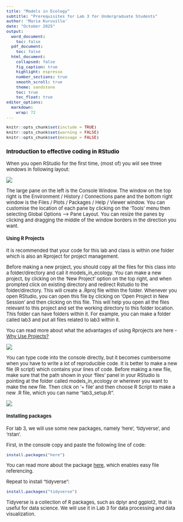 ---
title: "Models in Ecology"
subtitle: "Prerequisites for Lab 3 for Undergraduate Students"
author: 'Maria Kuruvilla'
date: "October 2025"
output:
  word_document:
    toc: false
  pdf_document:
    toc: false
  html_document:
    collapsed: false
    fig_caption: true
    highlight: espresso
    number_sections: true
    smooth_scroll: true
    theme: sandstone
    toc: true
    toc_float: true
editor_options: 
  markdown: 
    wrap: 72
---

<!-- Make a new document for Lab 3 - redo analysis fromKrkosek and Hilborn 2011 in a Bayesian framework  -->

```{=html}
<style type="text/css">

body{ /* Normal  */
      font-size: 13px;
  }
td {  /* Table  */
  font-size: 13px;
}
h1.title {
  font-size: 24px;
  color: Black;
}
h1 { /* Header 1 */
  font-size: 19px;
  color: Black;
}
h2 { /* Header 2 */
    font-size: 15px;
  color: Black;
}
h3 { /* Header 3 */
    font-size: 15px;
  color: Black;
}
</style>
```


```{r setup, include=FALSE}
knitr::opts_chunk$set(include = TRUE)
knitr::opts_chunk$set(warning = FALSE)
knitr::opts_chunk$set(message = FALSE)
```


### Introduction to effective coding in RStudio

When you open RStudio for the first time, (most of) you will see three windows in following layout:

<!-- add screenshot of Rstudio -->
![](Screenshot_Rstudio.png)

The large pane on the left is the Console Window. The window on the top right is the Environment / History / Connections pane and the bottom right window is the Files / Plots / Packages / Help / Viewer window. You can customise the location of each pane by clicking on the ‘Tools’ menu then selecting Global Options –> Pane Layout. You can resize the panes by clicking and dragging the middle of the window borders in the direction you want.

#### Using R Projects

It is recommended that your code for this lab and class is within one folder which is also an Rproject for project management. 

Before making a new project, you should copy all the files for this class into a folder/directory and call it models_in_ecology. You can make a new project, by clicking on the 'New Project' option on the top right, and when prompted click on existing directory and redirect Rstudio to the folder/directory. This will create a .Rproj file within the folder. Whenever you open RStudio, you can open this file by clicking on 'Open Project in New Session' and then clicking on this file. This will help you open all the files relevant to this project and set the working directory to this folder location. This folder can have folders within it. For example, you can make a folder called lab3 and put all files related to lab3 within it. 

You can read more about what the advantages of using Rprojects are here - [Why Use
Projects?](https://thedavidchen.github.io/post/rstudio-why-use-projects/)

![](Screenshot_new_project.png)

You can type code into the console directly, but it becomes cumbersome when you have to write a lot of reproducible code. It is better to make a new file (R script) which contains your lines of code. Before making a new file, make sure that the path shown in your 'files' panel in your RStudio is pointing at the folder called models_in_ecology or wherever you want to make the new file. Then click on '+ file' and then choose R Script to make a new .R file, which you can name "lab3_setup.R". 

![](Screenshot_new_file.png)

#### Installing packages


For lab 3, we will use some new packages, namely 'here', 'tidyverse', and 'rstan'. 

First, in the console copy and paste the following line of code:

```{r echo=TRUE, eval=FALSE}

install.packages("here")

```

You can read more about the package [here](https://here.r-lib.org/), which enables easy file referencing. 

Repeat to install "tidyverse":

```{r echo=TRUE, eval=FALSE}

install.packages("tidyverse")

```

Tidyverse is a collection of R packages, such as dplyr and ggplot2, that is useful for data science. We will use it in Lab 3 for data processing and data visualization. 

<!-- Finally, we need to install [Rstan](https://mc-stan.org/rstan/) to fit Bayesian models. This is optional for undergraduate students. -->

<!-- Prior to installing rstan, you need to configure your R installation to be able to compile C++ code. This might look different depending on your operating system, so please use the [following instructions](https://github.com/stan-dev/rstan/wiki/RStan-Getting-Started) for your system. -->

<!-- You can then install the rstan package and run an example model by copying and running the following lines of code: -->

<!-- ```{r echo=TRUE, eval=FALSE} -->
<!-- install.packages("rstan", repos = c('https://stan-dev.r-universe.dev', getOption("repos"))) -->
<!-- example(stan_model, package = "rstan", run.dontrun = TRUE) -->

<!-- ``` -->

<!-- There are additional options in the rstan installation because we are installing a more recent version of the Stan language than the latest official RStan release.  -->

<!-- The example model might take a few minutes to finish running and will print out lines in the console while fitting. These lines should give you information on the number of chains and how many samples have been collected  -->


<!-- ### Fitting mixed-effects models in Stan -->

<!-- For Lab 3, graduate students will use the rstan package to fit a Bayesian mixed-effects (or -->
<!-- hierarchical) model in R. Undergraduate students will have the option to fit a Bayesian mixed-effects (or -->
<!-- hierarchical) model in R, but are not required to. -->

<!-- [Stan](https://mc-stan.org/) is a probabilistic programming language that allows us to run Bayesian statistical models - from simple linear regression to more complicated multi-level models and time-series analysis.  -->

<!-- A Stan program is organized into a sequence of named blocks: -->

<!-- ```{stan output.var="blocks", eval=FALSE, include=TRUE} -->

<!-- functions { -->
<!--   // ... function declarations and definitions ... -->
<!-- } -->
<!-- data { -->
<!--   // ... declarations ... -->
<!-- } -->
<!-- transformed data { -->
<!--    // ... declarations ... statements ... -->
<!-- } -->
<!-- parameters { -->
<!--    // ... declarations ... -->
<!-- } -->
<!-- transformed parameters { -->
<!--    // ... declarations ... statements ... -->
<!-- } -->
<!-- model { -->
<!--    // ... declarations ... statements ... -->
<!-- } -->
<!-- generated quantities { -->
<!--    // ... declarations ... statements ... -->
<!-- } -->

<!-- ``` -->


<!-- All of the blocks are options. Note that comments start with "//" and all lines end with a semicolon ";". -->

<!-- Here is an example of a simple linear regression for one salmon population which can be expressed as $y_t \sim normal(r + b S_t, \sigma)$ where $y_t$ is survival in year $t$, $r$ is the growth rate, $b$ is the density dependence, and $S_t$ is the spawners at year t. Copy the following code into a new stan file (click on new file and then select stan file) within your Rproject and save it as "simple.stan". -->

<!-- You can make a new stan file in the same way as you made a new R script. Click on '+ file' in the bottom right files window and then select 'Stan File'. You can name the first file 'simple.stan' and copy and paste the following code in it. You can check if the code is syntactically correct by clicking on the 'check' button on the top right of the window. If you see this warning "Warning message: In readLines(file, warn = TRUE) :incomplete final line found on 'simple.stan'", then just add an empty line to the end of your code by clicking enter. In order to run this code, we will have to write some lines of code in an R Script.  -->


<!-- ```{stan output.var="simple", eval=FALSE, include=TRUE} -->

<!-- data { -->
<!--   int<lower=0> N; //number of observations or years in this case -->
<!--   vector[N] S; //predictor of size N -->
<!--   vector[N] y; //response variable of size N -->
<!-- } -->
<!-- parameters { -->
<!--   real r; //intercept to be estimated -->
<!--   real b; //slope to be estimated -->
<!--   real<lower=0> sigma; //variance to be estimated -->
<!-- } -->
<!-- model { -->

<!--   r ~ normal(1.2, 2); //prior for intercept, based on literature -->
<!--   b ~ normal(0, 10); //prior for slope -->
<!--   sigma ~ normal(0, 1); //prior for variance -->
<!--   y ~ normal(r + b * S, sigma); // linear model -->
<!-- } -->


<!-- ``` -->


<!-- #### Running Stan code -->

<!-- Download the spawner-recruit "Pink S-R data" as a .csv file. Read those data into R. I have downloaded into a folder called "lab3". The "here" function makes a relative file path to Pink_S-R_data.csv which is within the lab3 folder.  -->

<!-- ```{r data, echo=TRUE} -->
<!-- library(here) -->
<!-- library(tidyverse) -->

<!-- data <- read.csv(here("lab3","Pink_S-R_data.csv")) -->

<!-- # get a glimpse of the data -->
<!-- glimpse(data) -->
<!-- ``` -->



<!-- The Return_Yr is the year that the Recruits came back to spawn, meaning that the Spawners column refers to the spawners that started in year Return_Yr-2.  Area refers to the Department of Fisheries and Oceans statistical management area, which is the spatial scale at which catch data are reported (see http://www.pac.dfo-mpo.gc.ca/fm-gp/maps-cartes/areas-secteurs/index-eng.html).  -->
<!-- Note that because odd and even year returns do not mix and are treated as separate populations, a population is given by a combination of River and Odd_Even. Create a column for population (by combining river and Odd_Even). Then calculate survival as log(Recruits/Spawners).  Create a column for exposure category (by combining exposure and time_period).  Finally, create a column for time series length, start row and end row for each population. We will need this to differentiate the data from different populations in stan. -->

<!-- Now use the unique and the length functions in R to check how many return years, management areas and populations there are in the data frame. -->

<!-- ```{r data_processing, echo = TRUE, include = TRUE} -->

<!-- data_new <- data %>%  -->
<!--   mutate(survival = log(Recruits/Spawners), -->
<!--          population = paste(River,Odd_Even), -->
<!--          time_period = case_when(Return_Yr < 2002 ~ factor("before"), -->
<!--                                  Return_Yr == 2004 ~ factor("fallow"), -->
<!--                                  Return_Yr >= 2002 & Return_Yr <= 2006 ~ factor("during"), -->
<!--                                  Return_Yr > 2006 ~ factor("after")), -->
<!--          exposure = as.factor(ifelse(Area==12, "exposed","unexposed"))) %>%  -->
<!--   mutate(exposure_category = paste(exposure, time_period), -->
<!--          row_number = row_number()) %>%  -->
<!--   # add a column with the start row number and another with the end row number for -->
<!--   # the time series of each population -->
<!--   group_by(population) %>% -->
<!--   mutate(time_series_length = n(), -->
<!--          start_row = first(row_number), -->
<!--          end_row = last(row_number)) %>%  -->
<!--   ungroup() -->



<!-- glimpse(data_new) -->

<!-- ``` -->

<!-- Let us make a subset of the data with one population using the filter function, to fit our simple.stan model. Note the number of rows and columns. -->


<!-- ```{r data_subset, echo = TRUE, include = TRUE} -->

<!-- data_subset <- data_new %>%  -->
<!--   filter(population == "Embly 2") -->

<!-- glimpse(data_subset) -->

<!-- ``` -->
<!-- Now we need to call the stan model and give it a name within the R Script. Here I am calling it ricker_simple_model and using the stan_model() function to call the stan model. It might take a minute to run. Then we need to make a data list for the first block of the stan model. Make sure the variables match the variables in the data block of the stan code. We then draw samples from the posterior distribution by using the sampling() function. This function has inputs which are the stan model and the data we provide. We can also specify the number of chains we want to use, how many samples or iterations (iter) we want, and how many warmup iterations to use. In this context, chains refer to the sequence of samples from the distribution. We usually want more than 1 chain which start at different points to make sure that all chains converge to the same posterior distribution after multiple iterations. We also discard the first 1000 samples (warmup) because we do not want to make inference from these samples, which might be influenced by the starting values of the parameters in the chains.  -->

<!-- This might take ~2 minutes to run. -->


<!-- ```{r simple_run, eval = TRUE, include = TRUE, cache=TRUE} -->

<!-- # call model -->

<!-- library(rstan) -->
<!-- ricker_simple_model <- stan_model(file = here("lab3","simple.stan")) -->


<!-- # create data list for model  -->

<!-- data_list_simple <- list( -->
<!--   N = nrow(data_subset), -->
<!--   S = data_subset$Spawners, -->
<!--   y = data_subset$survival -->
<!-- ) -->

<!-- # options for rstan -->
<!-- rstan_options("auto_write" = TRUE) -->

<!-- # runs the chains in parallel -->
<!-- options(mc.cores = parallel::detectCores()) -->

<!-- # sample from model -->
<!-- ricker_simple_model_sampling <- rstan::sampling(ricker_simple_model, -->
<!--                                             data = data_list_simple, -->
<!--                                             chains = 4, -->
<!--                                             iter = 3000, -->
<!--                                             warmup = 1000) -->
<!-- ``` -->

<!-- We can assess convergence by looking at the chains/sequence of samples. The chains should resemble a hairy catterpillar. These chains don't look so good because we don't have a lot of data. This leads us to using multi-stock model with data from several populations by accounting for random effects in Lab 3. -->


<!-- ```{r fig.width=8, fig.height=6} -->

<!-- # check trace plots to look for caterpillar like sampling plots -->

<!-- bayesplot::mcmc_trace(ricker_simple_model_sampling, pars = "r") -->

<!-- # plot posterior probability distribution -->
<!-- bayesplot::mcmc_areas(ricker_simple_model_sampling, pars = c("r")) -->



<!-- ``` -->



<!-- Here are the list of packages we will be using for this lab. You can use the following code to check whether you have already installed these packages and to install them, if not. Then load the packages to use them. -->

<!-- ```{r packages, include=TRUE, echo = TRUE, results = 'hide'} -->

<!-- list.of.packages <- c("ggplot2", "tidyverse", "here", "tidybayes") -->

<!-- new.packages <- list.of.packages[!(list.of.packages %in% installed.packages()[,"Package"])] -->

<!-- if(length(new.packages)) install.packages(new.packages) -->

<!-- #load packages  -->
<!-- library(rstan) -->
<!-- rstan_options("auto_write" = TRUE) -->
<!-- options(mc.cores = parallel::detectCores()) -->
<!-- library(tidybayes) -->
<!-- library(here) -->
<!-- library(tidyverse) -->
<!-- library(ggplot2) -->


<!-- ``` -->





<!-- ### Background on stock-recruit models -->

<!-- Stock-recruit models describe the relationship between the abundance of fish that spawned of population i and at time step t-2 ($N_{i,t-2}$) and the number of offspring that survive to "recruit" into the next generation (2 years later for Pink salmon) of population i and at time step t ($R_{i,t}$). The following equation is the Ricker model, which has been used to describe salmon population dynamics before.  -->

<!-- $$R_{i,t} = N_{i,t-2} e^{(r - b_{i} N_{i,t-2} + \epsilon_{i,t})}$$ -->
<!-- $r$ is the population growth rate, $b_{i}$ is the strength of density dependence for population i, and $\epsilon_{i,t}$ is a normally distributed error term with mean 0 and standard deviation $\sigma$. -->

<!-- The linear form of the Ricker model is given by: -->

<!-- $$ln(R_{i,t}/N_{i,t-2}) = r - b_{i} N_{i,t-2} + \epsilon_{i,t}$$ -->
<!-- This is similar to a simple linear regression where $r$ is the intercept of the line, $b$ is the slope, and $N$ is the fixed effect. -->



<!-- Download the spawner-recruit "Pink S-R data" as a .csv file. Read those data into R. I have downloaded into a folder called "lab3". -->

<!-- ```{r data, echo=TRUE} -->


<!-- data <- read.csv(here("lab3","Pink_S-R_data.csv")) -->

<!-- # get a glimpse of the data -->
<!-- glimpse(data) -->
<!-- ``` -->


<!-- The Return_Yr is the year that the Recruits came back to spawn, meaning that the Spawners column refers to the spawners that started in year Return_Yr-2.  Area refers to the Department of Fisheries and Oceans statistical management area, which is the spatial scale at which catch data are reported (see http://www.pac.dfo-mpo.gc.ca/fm-gp/maps-cartes/areas-secteurs/index-eng.html).  -->
<!-- Note that because odd and even year returns do not mix and are treated as separate populations, a population is given by a combination of River and Odd_Even. Create a column for population (by combining river and Odd_Even). Then calculate survival as log(Recruits/Spawners).  Create a column for exposure category (by combining exposure and time_period).  Finally, create a column for time series length, start row and end row for each population. We will need this to differentiate the data from different populations in stan. -->




<!-- ```{r data_processing, echo = TRUE, include = TRUE} -->

<!-- data_new <- data %>%  -->
<!--   mutate(survival = log(Recruits/Spawners), -->
<!--          population = paste(River,Odd_Even), -->
<!--          time_period = case_when(Return_Yr < 2002 ~ factor("before"), -->
<!--                                  Return_Yr == 2004 ~ factor("fallow"), -->
<!--                                  Return_Yr >= 2002 & Return_Yr <= 2006 ~ factor("during"), -->
<!--                                  Return_Yr > 2006 ~ factor("after")), -->
<!--          exposure = as.factor(ifelse(Area==12, "exposed","unexposed"))) %>%  -->
<!--   mutate(exposure_category = paste(exposure, time_period), -->
<!--          row_number = row_number()) %>%  -->
<!--   # add a column with the start row number and another with the end row number for -->
<!--   # the time series of each population -->
<!--   group_by(population) %>% -->
<!--   mutate(time_series_length = n(), -->
<!--          start_row = first(row_number), -->
<!--          end_row = last(row_number)) %>%  -->
<!--   ungroup() -->



<!-- glimpse(data_new) -->

<!-- ``` -->


<!-- You can visualize the data using the following code. Since there are many populations, we can group the plots by area. -->



<!-- ```{r plot_data, echo=TRUE, fig.width = 10, fig.height = 10} -->


<!-- ggplot(data_new, aes(x = Return_Yr, y = survival, group = population))+ -->
<!--   geom_point(alpha = 0.8, aes(color = exposure_category))+ -->
<!--   geom_line(aes(color = exposure_category), alpha = 0.6, size = 1.2)+ -->
<!--   geom_vline(xintercept = 2002, linetype = "dashed", color = "darkred")+ -->
<!--   facet_wrap(~paste("Area:",Area), ncol = 1, scales = "free_y") + -->
<!--   scale_color_manual(values = c("exposed before" = "lightblue", -->
<!--                                 "exposed during" = "darkred",  -->
<!--                               "exposed after" = "darkblue",  -->
<!--                               "exposed fallow" = "violet", -->
<!--                               "unexposed before" = "lightblue",  -->
<!--                               "unexposed during" = "lightblue", -->
<!--                               "unexposed after" = "lightblue",  -->
<!--                               "unexposed fallow" = "lightblue")) + -->
<!--   theme_classic()+ -->
<!--   theme(strip.background = element_blank(), -->
<!--         legend.position = "none") +  -->
<!--   labs(title = "Pink Salmon Survival vs Return Year", -->
<!--        x = "Return Year", -->
<!--        y = "Survival (log(Recruits/Spawners))", -->
<!--        color = "Exposure Category") -->
<!-- ``` -->





